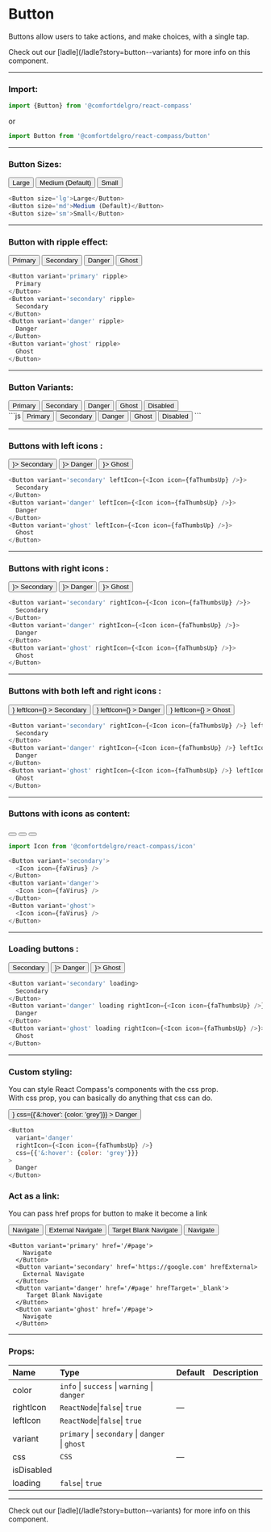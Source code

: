 
# Button

Buttons allow users to take actions, and make choices, with a single tap.

<Callout>
  Check out our [ladle](/ladle?story=button--variants) for more info on this
  component.
</Callout>

---

### Import:

```js
import {Button} from '@comfortdelgro/react-compass'
```

or

```js
import Button from '@comfortdelgro/react-compass/button'
```

---

### Button Sizes:

<section className={styles.avatarShowcaseContainer}>
  <Button className='c-hKssGC-hYGuEl-variant-primary' size='lg'>
    Large
  </Button>
  <Button className='c-hKssGC-hYGuEl-variant-primary' size='md'>
    Medium (Default)
  </Button>
  <Button className='c-hKssGC-hYGuEl-variant-primary' size='sm'>
    Small
  </Button>
</section>

```js
<Button size='lg'>Large</Button>
<Button size='md'>Medium (Default)</Button>
<Button size='sm'>Small</Button>
```

---

### Button with ripple effect:

<section className={styles.avatarShowcaseContainer}>
  <Button className='c-hKssGC-hYGuEl-variant-primary' variant='primary' ripple>
    Primary
  </Button>
  <Button variant='secondary' ripple>
    Secondary
  </Button>
  <Button variant='danger' ripple>
    Danger
  </Button>
  <Button variant='ghost' ripple>
    Ghost
  </Button>
</section>

```js
<Button variant='primary' ripple>
  Primary
</Button>
<Button variant='secondary' ripple>
  Secondary
</Button>
<Button variant='danger' ripple>
  Danger
</Button>
<Button variant='ghost' ripple>
  Ghost
</Button>
```

---

### Button Variants:

<section className={styles.avatarShowcaseContainer}>
  <Button className='c-hKssGC-hYGuEl-variant-primary' variant='primary'>
    Primary
  </Button>
  <Button variant='secondary'>Secondary</Button>
  <Button variant='danger'>Danger</Button>
  <Button variant='ghost'>Ghost</Button>
  <Button isDisabled>Disabled</Button>
</section>
```js
<Button variant='primary'>Primary</Button>
<Button variant='secondary'>Secondary</Button>
<Button variant='danger'>Danger</Button>
<Button variant='ghost'>Ghost</Button>
<Button isDisabled>Disabled</Button>
```

---

### Buttons with left icons :

<section className={styles.avatarShowcaseContainer}>
  <Button variant='secondary' leftIcon={<Icon icon={faThumbsUp} />}>
    Secondary
  </Button>
  <Button variant='danger' leftIcon={<Icon icon={faThumbsUp} />}>
    Danger
  </Button>
  <Button variant='ghost' leftIcon={<Icon icon={faThumbsUp} />}>
    Ghost
  </Button>
</section>

```js
<Button variant='secondary' leftIcon={<Icon icon={faThumbsUp} />}>
  Secondary
</Button>
<Button variant='danger' leftIcon={<Icon icon={faThumbsUp} />}>
  Danger
</Button>
<Button variant='ghost' leftIcon={<Icon icon={faThumbsUp} />}>
  Ghost
</Button>
```

---

### Buttons with right icons :

<section className={styles.avatarShowcaseContainer}>
  <Button variant='secondary' rightIcon={<Icon icon={faThumbsUp} />}>
    Secondary
  </Button>
  <Button variant='danger' rightIcon={<Icon icon={faThumbsUp} />}>
    Danger
  </Button>
  <Button variant='ghost' rightIcon={<Icon icon={faThumbsUp} />}>
    Ghost
  </Button>
</section>

```js
<Button variant='secondary' rightIcon={<Icon icon={faThumbsUp} />}>
  Secondary
</Button>
<Button variant='danger' rightIcon={<Icon icon={faThumbsUp} />}>
  Danger
</Button>
<Button variant='ghost' rightIcon={<Icon icon={faThumbsUp} />}>
  Ghost
</Button>
```

---

### Buttons with both left and right icons :

<section className={styles.avatarShowcaseContainer}>
  <Button
    variant='secondary'
    rightIcon={<Icon icon={faThumbsUp} />}
    leftIcon={<Icon icon={faVirus} />}
  >
    Secondary
  </Button>
  <Button
    variant='danger'
    rightIcon={<Icon icon={faThumbsUp} />}
    leftIcon={<Icon icon={faVirus} />}
  >
    Danger
  </Button>
  <Button
    variant='ghost'
    rightIcon={<Icon icon={faThumbsUp} />}
    leftIcon={<Icon icon={faVirus} />}
  >
    Ghost
  </Button>
</section>

```js
<Button variant='secondary' rightIcon={<Icon icon={faThumbsUp} />} leftIcon={<Icon icon={faVirus} />}>
  Secondary
</Button>
<Button variant='danger' rightIcon={<Icon icon={faThumbsUp} />} leftIcon={<Icon icon={faVirus} />}>
  Danger
</Button>
<Button variant='ghost' rightIcon={<Icon icon={faThumbsUp} />} leftIcon={<Icon icon={faVirus} />}>
  Ghost
</Button>
```

---

### Buttons with icons as content:

<section className={styles.avatarShowcaseContainer}>
  <Button variant='secondary'>
    <Icon icon={faVirus} />
  </Button>
  <Button variant='danger'>
    <Icon icon={faVirus} />
  </Button>
  <Button variant='ghost'>
    <Icon icon={faVirus} />
  </Button>
</section>

```js
import Icon from '@comfortdelgro/react-compass/icon'

<Button variant='secondary'>
  <Icon icon={faVirus} />
</Button>
<Button variant='danger'>
  <Icon icon={faVirus} />
</Button>
<Button variant='ghost'>
  <Icon icon={faVirus} />
</Button>
```

---

### Loading buttons :

<section className={styles.avatarShowcaseContainer}>
  <Button variant='secondary' loading>
    Secondary
  </Button>
  <Button variant='danger' loading rightIcon={<Icon icon={faThumbsUp} />}>
    Danger
  </Button>
  <Button variant='ghost' loading rightIcon={<Icon icon={faThumbsUp} />}>
    Ghost
  </Button>
</section>

```js
<Button variant='secondary' loading>
  Secondary
</Button>
<Button variant='danger' loading rightIcon={<Icon icon={faThumbsUp} />}>
  Danger
</Button>
<Button variant='ghost' loading rightIcon={<Icon icon={faThumbsUp} />}>
  Ghost
</Button>
```

---

### Custom styling:

You can style React Compass's components with the css prop. <br/>
With css prop, you can basically do anything that css can do.

<section className={styles.avatarShowcaseContainer}>
  <Button
    variant='danger'
    rightIcon={<Icon icon={faThumbsUp} />}
    css={{'&:hover': {color: 'grey'}}}
  >
    Danger
  </Button>
</section>

```js
<Button
  variant='danger'
  rightIcon={<Icon icon={faThumbsUp} />}
  css={{'&:hover': {color: 'grey'}}}
>
  Danger
</Button>
```

### Act as a link:

You can pass href props for button to make it become a link <br/>

<section className={styles.avatarShowcaseContainer}>
  <Button variant='primary' href='/#page'>
    Navigate
  </Button>
  <Button variant='secondary' href='https://google.com' hrefExternal>
    External Navigate
  </Button>
  <Button variant='danger' href='/#page' hrefTarget='_blank'>
    Target Blank Navigate
  </Button>
  <Button variant='ghost' href='/#page'>
    Navigate
  </Button>
</section>

```tsx
<Button variant='primary' href='/#page'>
    Navigate
  </Button>
  <Button variant='secondary' href='https://google.com' hrefExternal>
    External Navigate
  </Button>
  <Button variant='danger' href='/#page' hrefTarget='_blank'>
     Target Blank Navigate
  </Button>
  <Button variant='ghost' href='/#page'>
    Navigate
  </Button>
```

---

### Props:

| Name       | Type                                            | Default | Description |
| :--------- | :---------------------------------------------- | :------ | :---------- |
| color      | `info` \| `success` \| `warning` \| `danger`    |         |             |
| rightIcon  | `ReactNode`\|`false`\| `true`                   | —       |             |
| leftIcon   | `ReactNode`\|`false`\| `true`                   |         |             |
| variant    | `primary` \| `secondary` \| `danger` \| `ghost` |         |             |
| css        | `CSS`                                           | —       |             |
| isDisabled |                                                 |         |             |
| loading    | `false`\| `true`                                |         |             |

---

<Callout>
  Check out our [ladle](/ladle?story=button--variants) for more info on this
  component.
</Callout>
